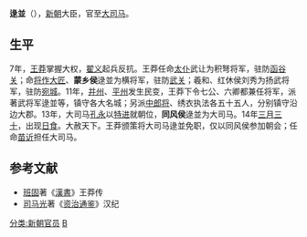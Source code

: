 '''逯並'''（{{bd|？||？||}}），[[新朝|新朝]]大臣，官至[[大司马|大司马]]。
==生平==
7年，[[王莽|王莽]]掌握大权，[[翟义|翟义]]起兵反抗。王莽任命[[太仆|太仆]]武让为积弩将军，驻防[[函谷关|函谷关]]；命[[将作大匠|将作大匠]]、'''蒙乡侯'''逯並为横将军，驻防[[武关|武关]]；羲和、红休侯刘秀为扬武将军，驻防[[宛城|宛城]]。11年，[[并州|并州]]、[[平州|平州]]发生民变，王莽下令七公、六卿都兼任将军，派著武将军逯並等，镇守各大名城；另派[[中郎将|中郎将]]、绣衣执法各五十五人，分别镇守沿边大郡。13年，大司马[[孔永|孔永]]以[[特进|特进]]就朝位，'''同风侯'''逯並为大司马。14年[[三月三十|三月三十]]，出现[[日食|日食]]。大赦天下。王莽颁策将大司马逯並免职，仅以同风侯参加朝会；任命[[苗䜣|苗䜣]]担任大司马。

==参考文献==
* [[班固|班固]]著《[[漢書|漢書]]》王莽传
* [[司马光|司马光]]著《[[资治通鉴|资治通鉴]]》汉纪

[[分类:新朝官员|分类:新朝官员]]
[[分类:逯姓|B]]